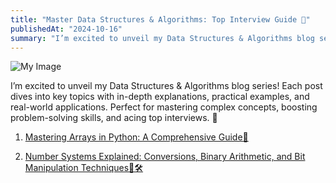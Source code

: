 ```yaml
---
title: "Master Data Structures & Algorithms: Top Interview Guide 🚀"
publishedAt: "2024-10-16"
summary: "I’m excited to unveil my Data Structures & Algorithms blog series! Each post dives into key topics with in-depth explanations, practical examples, and real-world applications. Perfect for mastering complex concepts, boosting problem-solving skills, and acing top interviews. 🚀"
---
```


![My Image](https://github.com/saikumaresh/Portoflio2/blob/66fd0645890207dc04fa15f608040b0f01f755cf/public/DSA.jpeg)

I’m excited to unveil my Data Structures & Algorithms blog series! Each post dives into key topics with in-depth explanations, practical examples, and real-world applications. Perfect for mastering complex concepts, boosting problem-solving skills, and acing top interviews. 🚀

1. [Mastering Arrays in Python: A Comprehensive Guide🔢](https://medium.com/@saikumaresh/mastering-arrays-in-python-a-comprehensive-guide-aa9486bf4432)

2. [Number Systems Explained: Conversions, Binary Arithmetic, and Bit Manipulation Techniques🔢🛠️](https://medium.com/@saikumaresh/number-systems-explained-conversions-binary-arithmetic-and-bit-manipulation-techniques-%EF%B8%8F-b8064f124a76)